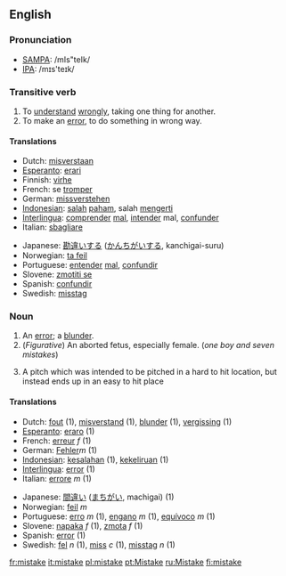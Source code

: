 ==English==
=== Pronunciation ===
*[[w:SAMPA|SAMPA]]: /mIs"teIk/
*[[w:IPA|IPA]]: /mɪs'teɪk/

===Transitive verb===
{{irregverb|'''to mistake'''|'''[[mistakes]]'''|'''[[mistook]]'''|'''[[mistook]]'''|'''[[mistaken]]'''}}

# To [[understand]] [[wrongly]], taking one thing for another.
# To make an [[error]], to do something in wrong way.

==== Translations ====
{{top}}
*Dutch: [[misverstaan]]
*[[Esperanto]]: [[erari]]
*Finnish: [[virhe]]
*French: se [[tromper]]
*German: [[missverstehen]]
*[[Indonesian]]: [[salah]] [[paham]], salah [[mengerti]]
*[[Interlingua]]: [[comprender]] [[mal]], [[intender]] mal, [[confunder]]
*Italian: [[sbagliare]]
{{mid}}
*Japanese: [[勘違い]]する ([[かんちがい]]する, kanchigai-suru)
*Norwegian: [[ta feil]]
*Portuguese: [[entender]] [[mal]], [[confundir]]
*Slovene: [[zmotiti se]]
*Spanish: [[confundir]]
*Swedish: [[misstag]]
{{bottom}}

=== Noun ===
{{en-noun|mistake|mistakes}}

# An [[error]]; a [[blunder]].
#(''Figurative'') An aborted fetus, especially female.  (''one boy and seven mistakes'')
#{{baseball}} A pitch which was intended to be pitched in a hard to hit location, but instead ends up in an easy to hit place

==== Translations ====
{{top}}
*Dutch: [[fout]] (1), [[misverstand]] (1), [[blunder]] (1), [[vergissing]] (1)
*[[Esperanto]]: [[eraro]] (1)
*French: [[erreur]] ''f'' (1)
*German: [[Fehler]]''m'' (1)
*[[Indonesian]]: [[salah|kesalahan]] (1), [[keliru|kekeliruan]] (1)
*[[Interlingua]]: [[error]] (1)
*Italian: [[errore]] ''m'' (1)
{{mid}}
*Japanese: [[間違い]] ([[まちがい]], machigai) (1)
*Norwegian: [[feil]] ''m''
*Portuguese: [[erro]] ''m'' (1), [[engano]] ''m'' (1), [[equívoco]] ''m'' (1)
*Slovene: [[napaka]] ''f'' (1), [[zmota]] ''f'' (1)
*Spanish: [[error]] (1)
*Swedish: [[fel]] ''n'' (1), [[miss]] ''c'' (1), [[misstag]] ''n'' (1)
{{bottom}}

[[fr:mistake]]
[[it:mistake]]
[[pl:mistake]]
[[pt:Mistake]]
[[ru:Mistake]]
[[fi:mistake]]